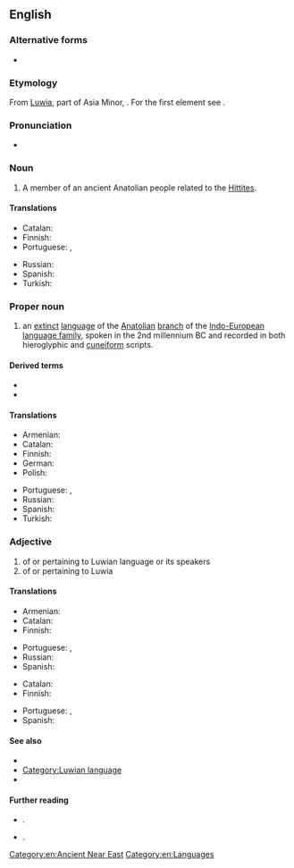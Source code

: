 ==English==
{{wikipedia}}

===Alternative forms===
* {{l|en|Luvian}}

===Etymology===
From [[w:Luwians|Luwia]], part of Asia Minor, {{suffix|en||ian}}.  For the first element see {{der|en|grc|Λυδός}}.

===Pronunciation===
* {{IPA|en|/ˈluːi.ən/|/ˈluːwi.ən/}}

===Noun===
{{en-noun}}

# A member of an ancient Anatolian people related to the [[Hittite]]s.

====Translations====
{{trans-top|member of an ancient Anatolian people}}
* Catalan: {{t|ca|luvi|m|f}}
* Finnish: {{t|fi|luuvi}}
* Portuguese: {{t|pt|luvita|m|f}}, {{t|pt|lúvio|m}}
{{trans-mid}}
* Russian: {{t+|ru|лувиец}}
* Spanish: {{t|es|luvita|m|f}}
* Turkish: {{t|tr|Luvi}}
{{trans-bottom}}

===Proper noun===
{{en-proper noun}}

# an [[extinct]] [[language]] of the [[Anatolian]] [[branch]] of the [[Indo-European]] [[language family]], spoken in the 2nd millennium BC and recorded in both hieroglyphic and [[cuneiform]] scripts.

====Derived terms====
* {{l|en|Hieroglyphic Luwian}}
* {{l|en|Cuneiform Luwian}}

====Translations====
{{trans-top|language}}
* Armenian: {{t+|hy|լուվիերեն}}
* Catalan: {{t|ca|luvi|m}}
* Finnish: {{t|fi|luuvi}}
* German: {{t+|de|Luwisch|n}}
* Polish: {{t+|pl|luwijski|m}}
{{trans-mid}}
* Portuguese: {{t|pt|luvita|m}}, {{t|pt|lúvio|m}}
* Russian: {{t+|ru|лувийский|m}}
* Spanish: {{t|es|luvita|m}}
* Turkish: {{t+|tr|Luvice}}
{{trans-bottom}}

===Adjective===
{{en-adj|-}}

# of or pertaining to Luwian language or its speakers
# of or pertaining to Luwia

====Translations====
{{trans-top|of or pertaining to Luwian language or its speakers}}
* Armenian: {{t|hy|լուվական}}
* Catalan: {{t|ca|luvi}}
* Finnish: {{t|fi|[[luuvi|luuvin]][[kielinen]]}}
{{trans-mid}}
* Portuguese: {{t|pt|luvita}}, {{t|pt|lúvio}}
* Russian: {{t+|ru|лувийский}}
* Spanish: {{t|es|luvita}}
{{trans-bottom}}

{{trans-top|of or pertaining to Luwia}}
* Catalan: {{t|ca|luvi}}
* Finnish: {{t|fi|luuvilainen}}
{{trans-mid}}
* Portuguese: {{t|pt|luvita}}, {{t|pt|lúvio}}
* Spanish: {{t|es|luvita}}
{{trans-bottom}}

====See also====
* {{langlist}}
* [[:Category:Luwian language|Category:Luwian language]]
* {{l|en|Luvo-Lycian}}

====Further reading====
* {{ISO 639|3code=xlu}}.
* {{ISO 639|3code=hlu}}.

[[Category:en:Ancient Near East]]
[[Category:en:Languages]]